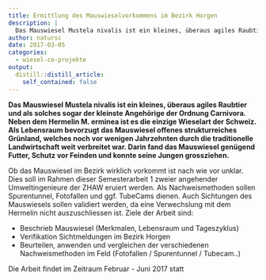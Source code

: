 ```yaml
---
title: Ermittlung des Mauswieselvorkommens im Bezirk Horgen
description: |
  Das Mauswiesel Mustela nivalis ist ein kleines, überaus agiles Raubtier und als solches sogar der kleinste Angehörige der Ordnung Carnivora. Neben dem Hermelin M. erminea ist es die einzige Wieselart der Schweiz. Als Lebensraum bevorzugt das Mauswiesel offenes strukturreiches Grünland, welches noch vor wenigen Jahrzehnten durch die traditionelle Landwirtschaft weit verbreitet war. Darin fand das Mauswiesel genügend Futter, Schutz vor Feinden und konnte seine Jungen grossziehen.
author: natursc
date: 2017-03-05
categories:
  - wiesel-co-projekte
output:
  distill::distill_article:
    self_contained: false
---
```



**Das Mauswiesel Mustela nivalis ist ein kleines, überaus agiles
Raubtier und als solches sogar der kleinste Angehörige der Ordnung
Carnivora. Neben dem Hermelin M. erminea ist es die einzige Wieselart
der Schweiz. Als Lebensraum bevorzugt das Mauswiesel offenes
strukturreiches Grünland, welches noch vor wenigen Jahrzehnten durch die
traditionelle Landwirtschaft weit verbreitet war. Darin fand das
Mauswiesel genügend Futter, Schutz vor Feinden und konnte seine Jungen
grossziehen.**  
  
Ob das Mauswiesel im Bezirk wirklich vorkommt ist nach wie vor unklar.
Dies soll im Rahmen dieser Semesterarbeit 1 zweier angehender
Umweltingenieure der ZHAW eruiert werden. Als Nachweismethoden sollen
Spurentunnel, Fotofallen und ggf. TubeCams dienen. Auch Sichtungen des
Mauswiesels sollen validiert werden, da eine Verwechslung mit dem
Hermelin nicht auszuschliessen ist. Ziele der Arbeit sind:

-   Beschrieb Mauswiesel (Merkmalen, Lebensraum und Tageszyklus)
-   Verifikation Sichtmeldungen im Bezirk Horgen
-   Beurteilen, anwenden und vergleichen der verschiedenen
    Nachweismethoden im Feld (Fotofallen / Spurentunnel / Tubecam..)

Die Arbeit findet im Zeitraum Februar - Juni 2017 statt

<!--http://wieselundco.ch/wissenschaft/wiesel-co-projekte/86-ermittlung-des-mauswieselvorkommens-mustela-nivalis-im-bezirk-horgen-->
